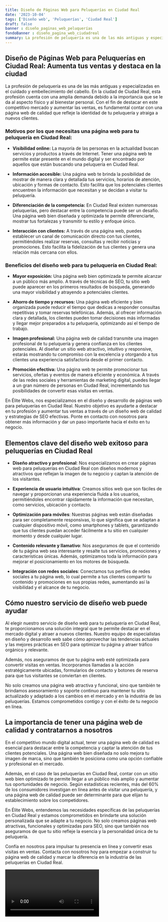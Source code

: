 ```yaml
---
title: Diseño de Páginas Web para Peluquerías en Ciudad Real
date: '2023-10-04'
tags: ['Diseño web', 'Peluquerías', 'Ciudad Real']
draft: false
banner : diseño_paginas_web_peluquerías
fondoBanner : diseño_pagina_web_ciudadreal
summary: La profesión de peluquería es una de las más antiguas y especializadas en el cuidado y embellecimiento del cabello. En la ciudad de Ciudad Real, esta profesión cuenta con una amplia demanda debido a la importancia que se le da al aspecto físico y al bienestar personal. Con el fin de destacar en este competitivo mercado y aumentar las ventas, es fundamental contar con una página web de calidad que refleje la identidad de tu peluquería y atraiga a nuevos clientes.
---
```


## Diseño de Páginas Web para Peluquerías en Ciudad Real: Aumenta tus ventas y destaca en la ciudad

La profesión de peluquería es una de las más antiguas y especializadas en el cuidado y embellecimiento del cabello. En la ciudad de Ciudad Real, esta profesión cuenta con una amplia demanda debido a la importancia que se le da al aspecto físico y al bienestar personal. Con el fin de destacar en este competitivo mercado y aumentar las ventas, es fundamental contar con una página web de calidad que refleje la identidad de tu peluquería y atraiga a nuevos clientes.

### Motivos por los que necesitas una página web para tu peluquería en Ciudad Real:

- **Visibilidad online:** La mayoría de las personas en la actualidad buscan servicios y productos a través de Internet. Tener una página web te permite estar presente en el mundo digital y ser encontrado por aquellos que están buscando una peluquería en Ciudad Real.

- **Información accesible:** Una página web te brinda la posibilidad de mostrar de manera clara y detallada tus servicios, horarios de atención, ubicación y formas de contacto. Esto facilita que los potenciales clientes encuentren la información que necesitan y se decidan a visitar tu peluquería.

- **Diferenciación de la competencia:** En Ciudad Real existen numerosas peluquerías, pero destacar entre la competencia puede ser un desafío. Una página web bien diseñada y optimizada te permite diferenciarte, mostrar tus fortalezas y transmitir tu estilo y enfoque único.

- **Interacción con clientes:** A través de una página web, puedes establecer un canal de comunicación directo con tus clientes, permitiéndoles realizar reservas, consultas y recibir noticias y promociones. Esto facilita la fidelización de tus clientes y genera una relación más cercana con ellos.

### Beneficios del diseño web para tu peluquería en Ciudad Real:

- **Mayor exposición:** Una página web bien optimizada te permite alcanzar a un público más amplio. A través de técnicas de SEO, tu sitio web puede aparecer en los primeros resultados de búsqueda, generando una mayor visibilidad y atrayendo a potenciales clientes.

- **Ahorro de tiempo y recursos:** Una página web eficiente y bien organizada puede reducir el tiempo que dedicas a responder consultas repetitivas y tomar reservas telefónicas. Además, al ofrecer información clara y detallada, los clientes pueden tomar decisiones más informadas y llegar mejor preparados a tu peluquería, optimizando así el tiempo de trabajo.

- **Imagen profesional:** Una página web de calidad transmite una imagen profesional de tu peluquería y genera confianza en los clientes potenciales. Al diseñar un sitio web atractivo, intuitivo y responsive, estarás mostrando tu compromiso con la excelencia y otorgando a tus clientes una experiencia satisfactoria desde el primer contacto.

- **Promoción efectiva:** Una página web te permite promocionar tus servicios, ofertas y eventos de manera eficiente y económica. A través de las redes sociales y herramientas de marketing digital, puedes llegar a un gran número de personas en Ciudad Real, incrementando tus posibilidades de convertir esas visitas en ventas.

En Élite Webs, nos especializamos en el diseño y desarrollo de páginas web para peluquerías en Ciudad Real. Nuestro objetivo es ayudarte a destacar en tu profesión y aumentar tus ventas a través de un diseño web de calidad y estrategias de SEO efectivas. Ponte en contacto con nosotros para obtener más información y dar un paso importante hacia el éxito en tu negocio.

<GifSeo />

<Cta />

## Elementos clave del diseño web exitoso para peluquerías en Ciudad Real

- **Diseño atractivo y profesional**: Nos especializamos en crear páginas web para peluquerías en Ciudad Real con diseños modernos y atractivos que reflejan la imagen de tu negocio y captan la atención de los visitantes.

- **Experiencia de usuario intuitiva**: Creamos sitios web que son fáciles de navegar y proporcionan una experiencia fluida a los usuarios, permitiéndoles encontrar rápidamente la información que necesitan, como servicios, ubicación y contacto.

- **Optimización para móviles**: Nuestras páginas web están diseñadas para ser completamente responsivas, lo que significa que se adaptan a cualquier dispositivo móvil, como smartphones y tablets, garantizando que tus clientes puedan acceder fácilmente a tu sitio en cualquier momento y desde cualquier lugar.

- **Contenido relevante y llamativo**: Nos aseguramos de que el contenido de tu página web sea interesante y resalte tus servicios, promociones y características únicas. Además, optimizamos toda la información para mejorar el posicionamiento en los motores de búsqueda.

- **Integración con redes sociales**: Conectamos tus perfiles de redes sociales a tu página web, lo cual permite a tus clientes compartir tu contenido y promociones en sus propias redes, aumentando así la visibilidad y el alcance de tu negocio.

## Cómo nuestro servicio de diseño web puede ayudar

Al elegir nuestro servicio de diseño web para tu peluquería en Ciudad Real, te proporcionamos una solución integral que te permite destacar en el mercado digital y atraer a nuevos clientes. Nuestro equipo de especialistas en diseño y desarrollo web sabe cómo aprovechar las tendencias actuales y las mejores prácticas en SEO para optimizar tu página y atraer tráfico orgánico y relevante.

Además, nos aseguramos de que tu página web esté optimizada para convertir visitas en ventas. Incorporamos llamadas a la acción estratégicamente ubicadas, formularios de contacto y botones de reserva para que tus visitantes se conviertan en clientes.

No solo creamos una página web atractiva y funcional, sino que también te brindamos asesoramiento y soporte continuo para mantener tu sitio actualizado y adaptado a los cambios en el mercado y en la industria de las peluquerías. Estamos comprometidos contigo y con el éxito de tu negocio en línea.

## La importancia de tener una página web de calidad y contratarnos a nosotros

En el competitivo mundo digital actual, tener una página web de calidad es esencial para destacar entre la competencia y captar la atención de tus clientes potenciales. Una página web bien diseñada no solo mejora tu imagen de marca, sino que también te posiciona como una opción confiable y profesional en el mercado.

Además, en el caso de las peluquerías en Ciudad Real, contar con un sitio web bien optimizado te permite llegar a un público más amplio y aumentar tus oportunidades de negocio. Según estadísticas recientes, más del 60% de los consumidores investigan en línea antes de visitar una peluquería, y una página web de calidad puede ser determinante para que elijan tu establecimiento sobre los competidores.

En Élite Webs, entendemos las necesidades específicas de las peluquerías en Ciudad Real y estamos comprometidos en brindarte una solución personalizada que se adapte a tu negocio. No solo creamos páginas web atractivas, funcionales y optimizadas para SEO, sino que también nos aseguramos de que tu sitio refleje la esencia y la personalidad única de tu peluquería.

Confía en nosotros para impulsar tu presencia en línea y convertir esas visitas en ventas. Contacta con nosotros hoy para empezar a construir tu página web de calidad y marcar la diferencia en la industria de las peluquerías en Ciudad Real.

<Video />

<CtaBot job='Peluquerías' city='Ciudad Real'/>

<Gmaps query='Ciudad Real+españa+maps' />
